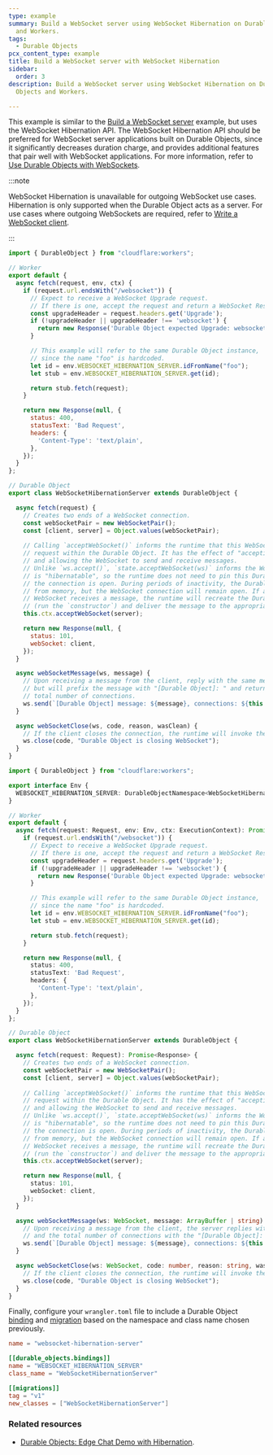 ```yaml
---
type: example
summary: Build a WebSocket server using WebSocket Hibernation on Durable Objects
  and Workers.
tags:
  - Durable Objects
pcx_content_type: example
title: Build a WebSocket server with WebSocket Hibernation
sidebar:
  order: 3
description: Build a WebSocket server using WebSocket Hibernation on Durable
  Objects and Workers.

---
```



This example is similar to the [Build a WebSocket server](/durable-objects/examples/websocket-server/) example, but uses the WebSocket Hibernation API. The WebSocket Hibernation API should be preferred for WebSocket server applications built on Durable Objects, since it significantly decreases duration charge, and provides additional features that pair well with WebSocket applications. For more information, refer to [Use Durable Objects with WebSockets](/durable-objects/reference/websockets/).

:::note


WebSocket Hibernation is unavailable for outgoing WebSocket use cases. Hibernation is only supported when the Durable Object acts as a server. For use cases where outgoing WebSockets are required, refer to [Write a WebSocket client](/workers/examples/websockets/#write-a-websocket-client).


:::

<Tabs> <TabItem label="JavaScript" icon="seti:javascript">

```js
import { DurableObject } from "cloudflare:workers";

// Worker
export default {
  async fetch(request, env, ctx) {
    if (request.url.endsWith("/websocket")) {
      // Expect to receive a WebSocket Upgrade request.
      // If there is one, accept the request and return a WebSocket Response.
      const upgradeHeader = request.headers.get('Upgrade');
      if (!upgradeHeader || upgradeHeader !== 'websocket') {
        return new Response('Durable Object expected Upgrade: websocket', { status: 426 });
      }

      // This example will refer to the same Durable Object instance,
      // since the name "foo" is hardcoded.
      let id = env.WEBSOCKET_HIBERNATION_SERVER.idFromName("foo");
      let stub = env.WEBSOCKET_HIBERNATION_SERVER.get(id);

      return stub.fetch(request);
    }

    return new Response(null, {
      status: 400,
      statusText: 'Bad Request',
      headers: {
        'Content-Type': 'text/plain',
      },
    });
  }
};

// Durable Object
export class WebSocketHibernationServer extends DurableObject {

  async fetch(request) {
    // Creates two ends of a WebSocket connection.
    const webSocketPair = new WebSocketPair();
    const [client, server] = Object.values(webSocketPair);
  
    // Calling `acceptWebSocket()` informs the runtime that this WebSocket is to begin terminating
    // request within the Durable Object. It has the effect of "accepting" the connection,
    // and allowing the WebSocket to send and receive messages.
    // Unlike `ws.accept()`, `state.acceptWebSocket(ws)` informs the Workers Runtime that the WebSocket
    // is "hibernatable", so the runtime does not need to pin this Durable Object to memory while
    // the connection is open. During periods of inactivity, the Durable Object can be evicted
    // from memory, but the WebSocket connection will remain open. If at some later point the
    // WebSocket receives a message, the runtime will recreate the Durable Object
    // (run the `constructor`) and deliver the message to the appropriate handler.
    this.ctx.acceptWebSocket(server);

    return new Response(null, {
      status: 101,
      webSocket: client,
    });
  }

  async webSocketMessage(ws, message) {
    // Upon receiving a message from the client, reply with the same message,
    // but will prefix the message with "[Durable Object]: " and return the
    // total number of connections.
    ws.send(`[Durable Object] message: ${message}, connections: ${this.ctx.getWebSockets().length}`);
  }

  async webSocketClose(ws, code, reason, wasClean) {
    // If the client closes the connection, the runtime will invoke the webSocketClose() handler.
    ws.close(code, "Durable Object is closing WebSocket");
  }
}

```

</TabItem> <TabItem label="TypeScript" icon="seti:typescript">

```ts
import { DurableObject } from "cloudflare:workers";

export interface Env {
  WEBSOCKET_HIBERNATION_SERVER: DurableObjectNamespace<WebSocketHibernationServer>;
}

// Worker
export default {
  async fetch(request: Request, env: Env, ctx: ExecutionContext): Promise<Response> {
    if (request.url.endsWith("/websocket")) {
      // Expect to receive a WebSocket Upgrade request.
      // If there is one, accept the request and return a WebSocket Response.
      const upgradeHeader = request.headers.get('Upgrade');
      if (!upgradeHeader || upgradeHeader !== 'websocket') {
        return new Response('Durable Object expected Upgrade: websocket', { status: 426 });
      }

      // This example will refer to the same Durable Object instance,
      // since the name "foo" is hardcoded.
      let id = env.WEBSOCKET_HIBERNATION_SERVER.idFromName("foo");
      let stub = env.WEBSOCKET_HIBERNATION_SERVER.get(id);

      return stub.fetch(request);
    }

    return new Response(null, {
      status: 400,
      statusText: 'Bad Request',
      headers: {
        'Content-Type': 'text/plain',
      },
    });
  }
};

// Durable Object
export class WebSocketHibernationServer extends DurableObject {

  async fetch(request: Request): Promise<Response> {
    // Creates two ends of a WebSocket connection.
    const webSocketPair = new WebSocketPair();
    const [client, server] = Object.values(webSocketPair);
  
    // Calling `acceptWebSocket()` informs the runtime that this WebSocket is to begin terminating
    // request within the Durable Object. It has the effect of "accepting" the connection,
    // and allowing the WebSocket to send and receive messages.
    // Unlike `ws.accept()`, `state.acceptWebSocket(ws)` informs the Workers Runtime that the WebSocket
    // is "hibernatable", so the runtime does not need to pin this Durable Object to memory while
    // the connection is open. During periods of inactivity, the Durable Object can be evicted
    // from memory, but the WebSocket connection will remain open. If at some later point the
    // WebSocket receives a message, the runtime will recreate the Durable Object
    // (run the `constructor`) and deliver the message to the appropriate handler.
    this.ctx.acceptWebSocket(server);

    return new Response(null, {
      status: 101,
      webSocket: client,
    });
  }

  async webSocketMessage(ws: WebSocket, message: ArrayBuffer | string) {
    // Upon receiving a message from the client, the server replies with the same message,
    // and the total number of connections with the "[Durable Object]: " prefix
    ws.send(`[Durable Object] message: ${message}, connections: ${this.ctx.getWebSockets().length}`);
  }

  async webSocketClose(ws: WebSocket, code: number, reason: string, wasClean: boolean) {
    // If the client closes the connection, the runtime will invoke the webSocketClose() handler.
    ws.close(code, "Durable Object is closing WebSocket");
  }
}
```

</TabItem> </Tabs>

Finally, configure your `wrangler.toml` file to include a Durable Object [binding](/durable-objects/get-started/#5-configure-durable-object-bindings) and [migration](/durable-objects/reference/durable-objects-migrations/) based on the namespace and class name chosen previously.

```toml
name = "websocket-hibernation-server"

[[durable_objects.bindings]]
name = "WEBSOCKET_HIBERNATION_SERVER"
class_name = "WebSocketHibernationServer"

[[migrations]]
tag = "v1"
new_classes = ["WebSocketHibernationServer"]
```

### Related resources

* [Durable Objects: Edge Chat Demo with Hibernation](https://github.com/cloudflare/workers-chat-demo/).
